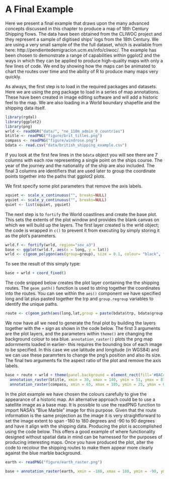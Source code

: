 A Final Example
===============

Here we present a final example that draws upon the many advanced concepts discussed in 
this chapter to produce a map of 18th Century Shipping flows. The data have been obtained 
from the CLIWOC project and they represent a sample of digitised ships' logs from the 18th Century. 
We are using a very small sample of the the full dataset, which is available from here: 
http://pendientedemigracion.ucm.es/info/cliwoc/. 
The example has been chosen to demonstrate a range of capabilities 
within ggplot2 and the ways in which they can be applied to produce 
high-quality maps with only a few lines of code. 
We end by showing how the maps can be animated to chart
the routes over time and the ability of R to produce many maps very quickly.

As always, the first step is to load in the required packages and datasets. Here we are using the png package to load in a series of map annotations. These have been created in image editing software and will add a historic feel to the map. We are also loading in a World boundary shapefile and the shipping data itself. 

```r
library(rgdal)
library(ggplot2)
library(png)
wrld <- readOGR("data/", "ne_110m_admin_0_countries")
btitle <- readPNG("figure/brit_titles.png")
compass <- readPNG("figure/windrose.png")
bdata <- read.csv("data/british_shipping_example.csv")
```

If you look at the first few lines in the `bdata` object you will see there are 7 columns with each row representing a single point on the ships course. The year of the journey and the nationality of the ship are also included. The final 3 columns are identifiers that are used later to group the coordinate points together into the paths that ggplot2 plots.

We first specify some plot parameters that remove the axis labels.

```r
xquiet <- scale_x_continuous("", breaks=NULL)
yquiet <- scale_y_continuous("", breaks=NULL)
quiet <- list(xquiet, yquiet)
```

The next step is to `fortify` the World coastlines and create the base plot. This sets the extents of the plot window and provides the blank canvas on which we will build up the layers. The first layer created is the wrld object; the code is wrapped in `c()` to prevent it from executing by simply storing it as the plot's parameters. 

```r
wrld.f <- fortify(wrld, region="sov_a3")
base <- ggplot(wrld.f, aes(x = long, y = lat))
wrld <- c(geom_polygon(aes(group=group), size = 0.1, colour= "black", fill="#D6BF86", data=wrld.f, alpha=1))
```

To see the result of this simply type:

```r
base + wrld + coord_fixed()
```

The code snipped below creates the plot layer containing the the shipping routes. The `geom_path()`
function is used to string together the coordinates into the routes. 
You can see within the `aes()` component we have specified long and 
lat plus pasted together the trp and `group.regroup` variables to identify the unique paths.

```r
route <- c(geom_path(aes(long,lat,group = paste(bdata$trp, bdata$group.regroup, sep = ".")), colour="#0F3B5F", size = 0.2, data= bdata, alpha = 0.5, lineend = "round")) 
```

We now have all we need to generate the final plot by building the layers together with the `+` sign as shown in the code below. The first 3 arguments are the plot layers, and the parameters within `theme()` are changing the background colour to sea blue. `annotation_raster()` plots the png map adornments loaded in earlier- this requires the bounding box of each image to be specified. In this case we use latitude and longitude (in WGS84) and we can use these paramrters to change the png's position and also its size. The final two arguments fix the aspect ratio of the plot and remove the axis labels. 

```r
base + route + wrld + theme(panel.background = element_rect(fill='#BAC4B9',colour='black')) + 
  annotation_raster(btitle, xmin = 30, xmax = 140, ymin = 51, ymax = 87) + 
  annotation_raster(compass, xmin = 65, xmax = 105, ymin = 25, ymax = 65) + coord_equal() + quiet
```

In the plot example we have chosen the colours carefully to give the appearance of a historic map. 
An alternative approach could be to use a satellite image as a base map. It is possible to use 
the readPNG function to import NASA's "Blue Marble" image for this purpose. Given that the 
route information is the same projection as the image it is very straightforward to set the 
image extent to span -180 to 180 degrees and -90 to 90 degrees and have it align with the 
shipping data. Producing the plot is accomplished using the code below. This offers a good 
example of where functionality designed without spatial data in mind can be harnessed for 
the purposes of producing interesting maps. Once you have produced the plot, alter the code 
to recolour the shipping routes to make them appear more clearly against the blue marble background. 

```r
earth <- readPNG("figure/earth_raster.png")

base + annotation_raster(earth, xmin = -180, xmax = 180, ymin = -90, ymax = 90) + route + theme(panel.background = element_rect(fill='#BAC4B9',colour='black')) + annotation_raster(btitle, xmin = 30, xmax = 140, ymin = 51, ymax = 87) + annotation_raster(compass, xmin = 65, xmax = 105, ymin = 25, ymax = 65) + coord_equal() + quiet
```


